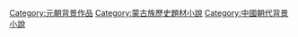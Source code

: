 {{中國歷史劃分類導航|背景小說}}

[[Category:元朝背景作品|Category:元朝背景作品]]
[[Category:蒙古族歷史題材小說|Category:蒙古族歷史題材小說]]
[[Category:中國朝代背景小說|Category:中國朝代背景小說]]